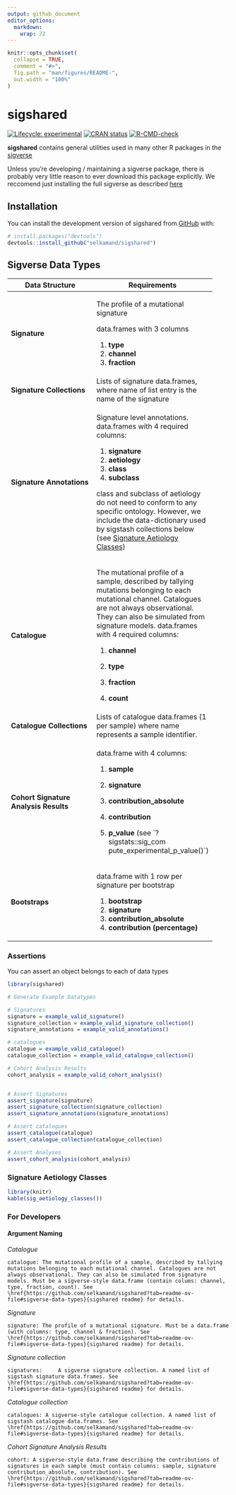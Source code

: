 ```yaml
---
output: github_document
editor_options: 
  markdown: 
    wrap: 72
---
```


<!-- README.md is generated from README.Rmd. Please edit that file -->

```r
knitr::opts_chunk$set(
  collapse = TRUE,
  comment = "#>",
  fig.path = "man/figures/README-",
  out.width = "100%"
)
```

# sigshared

<!-- badges: start -->

[![Lifecycle:
experimental](https://img.shields.io/badge/lifecycle-experimental-orange.svg)](https://lifecycle.r-lib.org/articles/stages.html#experimental)
[![CRAN
status](https://www.r-pkg.org/badges/version/sigshared)](https://CRAN.R-project.org/package=sigshared)
[![R-CMD-check](https://github.com/selkamand/sigshared/actions/workflows/R-CMD-check.yaml/badge.svg)](https://github.com/selkamand/sigshared/actions/workflows/R-CMD-check.yaml)

<!-- badges: end -->

**sigshared** contains general utilities used in many other R packages
in the [sigverse](https://github.com/selkamand/sigverse)

Unless you're developing / maintaining a sigverse package, there is
probably very little reason to ever download this package explicitly. We
reccomend just installing the full sigverse as described
[here](https://github.com/selkamand/sigverse)

## Installation

You can install the development version of sigshared from
[GitHub](https://github.com/) with:

``` r
# install.packages("devtools")
devtools::install_github("selkamand/sigshared")
```

## Sigverse Data Types

+--------------------------------+--------------------------------+
| Data Structure                 | Requirements                   |
+================================+================================+
| **Signature**                  | The profile of a mutational    |
|                                | signature                      |
|                                |                                |
|                                | data.frames with 3 columns     |
|                                |                                |
|                                | 1.  **type**                   |
|                                | 2.  **channel**                |
|                                | 3.  **fraction**               |
+--------------------------------+--------------------------------+
| **Signature Collections**      | Lists of signature             |
|                                | data.frames, where name of     |
|                                | list entry is the name of the  |
|                                | signature                      |
+--------------------------------+--------------------------------+
| **Signature Annotations**      | Signature level annotations.   |
|                                | data.frames with 4 required    |
|                                | columns:                       |
|                                |                                |
|                                | 1.  **signature**              |
|                                | 2.  **aetiology**              |
|                                | 3.  **class**                  |
|                                | 4.  **subclass**               |
|                                |                                |
|                                | class and subclass of          |
|                                | aetiology do not need to       |
|                                | conform to any specific        |
|                                | ontology. However, we include  |
|                                | the data-dictionary used by    |
|                                | sigstash collections below     |
|                                | (see [Signature Aetiology      |
|                                | Classes])                      |
+--------------------------------+--------------------------------+
| **Catalogue**                  | The mutational profile of a    |
|                                | sample, described by tallying  |
|                                | mutations belonging to each    |
|                                | mutational channel. Catalogues |
|                                | are not always observational.  |
|                                | They can also be simulated     |
|                                | from signature models.         |
|                                | data.frames with 4 required    |
|                                | columns:                       |
|                                |                                |
|                                | 1.  **channel**                |
|                                |                                |
|                                | 2.  **type**                   |
|                                |                                |
|                                | 3.  **fraction**               |
|                                |                                |
|                                | 4.  **count**                  |
+--------------------------------+--------------------------------+
| **Catalogue Collections**      | Lists of catalogue data.frames |
|                                | (1 per sample) where name      |
|                                | represents a sample            |
|                                | identifier.                    |
+--------------------------------+--------------------------------+
| **Cohort Signature Analysis    | data.frame with 4 columns:     |
| Results**                      |                                |
|                                | 1.  **sample**                 |
|                                |                                |
|                                | 2.  **signature**              |
|                                |                                |
|                                | 3.  **contribution_absolute**  |
|                                |                                |
|                                | 4.  **contribution**           |
|                                |                                |
|                                | 5.  **p_value** (see           |
|                                |     \`?sigstats::sig_com       |
|                                | pute_experimental_p_value()\`) |
+--------------------------------+--------------------------------+
| **Bootstraps**                 | data.frame with 1 row per      |
|                                | signature per bootstrap        |
|                                |                                |
|                                | 1.  **bootstrap**              |
|                                | 2.  **signature**              |
|                                | 3.  **contribution_absolute**  |
|                                | 4.  **contribution             |
|                                |     (percentage)**             |
+--------------------------------+--------------------------------+

### Assertions

You can assert an object belongs to each of data types

```r
library(sigshared)

# Generate Example Datatypes

# Signatures
signature = example_valid_signature()
signature_collection = example_valid_signature_collection()
signature_annotations = example_valid_annotations()

# catalogues
catalogue = example_valid_catalogue()
catalogue_collection = example_valid_catalogue_collection()

# Cohort Analysis Results
cohort_analysis = example_valid_cohort_analysis()


# Assert Signatures
assert_signature(signature)
assert_signature_collection(signature_collection)
assert_signature_annotations(signature_annotations)

# Assert catalogues
assert_catalogue(catalogue)
assert_catalogue_collection(catalogue_collection)

# Assert Analyses
assert_cohort_analysis(cohort_analysis)
```

### Signature Aetiology Classes {data-link="Signature Aetiology Classes"}

```r
library(knitr)
kable(sig_aetiology_classes())
```

### For Developers

#### Argument Naming

*Catalogue*

```         
catalogue: The mutational profile of a sample, described by tallying mutations belonging to each mutational channel. Catalogues are not always observational. They can also be simulated from signature models. Must be a sigverse-style data.frame (contain colums: channel, type, fraction, count). See \href{https://github.com/selkamand/sigshared?tab=readme-ov-file#sigverse-data-types}{sigshared readme} for details.
```

*Signature*

```         
signature: The profile of a mutational signature. Must be a data.frame (with columns: type, channel & fraction). See \href{https://github.com/selkamand/sigshared?tab=readme-ov-file#sigverse-data-types}{sigshared readme} for details.
```

*Signature collection*

```         
signatures:     A sigverse signature collection. A named list of sigstash signature data.frames. See \href{https://github.com/selkamand/sigshared?tab=readme-ov-file#sigverse-data-types}{sigshared readme} for details.
```

*Catalogue collection*

```         
catalogues: A sigverse-style catalogue collection. A named list of sigstash catalogue data.frames. See \href{https://github.com/selkamand/sigshared?tab=readme-ov-file#sigverse-data-types}{sigshared readme} for details.
```

*Cohort Signature Analysis Results*

```         
cohort: A sigverse-style data.frame describing the contributions of signatures in each sample (must contain columns: sample, signature contribution_absolute, contribution). See \href{https://github.com/selkamand/sigshared?tab=readme-ov-file#sigverse-data-types}{sigshared readme} for details.
```
